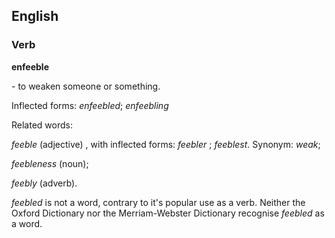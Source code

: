 
==English==

===Verb===
'''enfeeble'''

- to weaken someone or something.

Inflected forms: ''enfeebled''; ''enfeebling''


Related words:

''feeble'' (adjective)
, with inflected forms: ''feebler'' ; ''feeblest''.  
Synonym: ''weak'';

''feebleness'' (noun); 

''feebly'' (adverb). 


''feebled'' is not a word, contrary to it's popular use as a verb. Neither the Oxford Dictionary nor the Merriam-Webster Dictionary recognise ''feebled'' as a word.